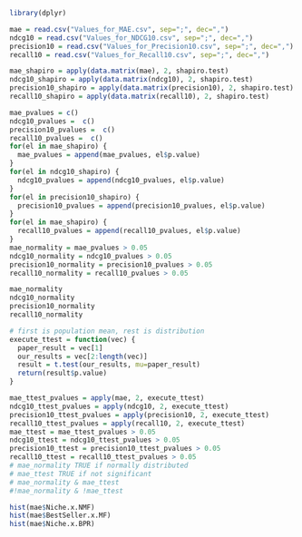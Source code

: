 ```r
library(dplyr)

mae = read.csv("Values_for_MAE.csv", sep=";", dec=",")
ndcg10 = read.csv("Values_for_NDCG10.csv", sep=";", dec=",")
precision10 = read.csv("Values_for_Precision10.csv", sep=";", dec=",")
recall10 = read.csv("Values_for_Recall10.csv", sep=";", dec=",")

```

```r
mae_shapiro = apply(data.matrix(mae), 2, shapiro.test)
ndcg10_shapiro = apply(data.matrix(ndcg10), 2, shapiro.test)
precision10_shapiro = apply(data.matrix(precision10), 2, shapiro.test)
recall10_shapiro = apply(data.matrix(recall10), 2, shapiro.test)

mae_pvalues = c()
ndcg10_pvalues =  c()
precision10_pvalues =  c()
recall10_pvalues =  c()
for(el in mae_shapiro) {
  mae_pvalues = append(mae_pvalues, el$p.value)
}
for(el in ndcg10_shapiro) {
  ndcg10_pvalues = append(ndcg10_pvalues, el$p.value)
}
for(el in precision10_shapiro) {
  precision10_pvalues = append(precision10_pvalues, el$p.value)
}
for(el in mae_shapiro) {
  recall10_pvalues = append(recall10_pvalues, el$p.value)
}
mae_normality = mae_pvalues > 0.05
ndcg10_normality = ndcg10_pvalues > 0.05
precision10_normality = precision10_pvalues > 0.05
recall10_normality = recall10_pvalues > 0.05

mae_normality
ndcg10_normality
precision10_normality
recall10_normality
```

```r
# first is population mean, rest is distribution
execute_ttest = function(vec) {
  paper_result = vec[1]
  our_results = vec[2:length(vec)]
  result = t.test(our_results, mu=paper_result)
  return(result$p.value)
}

mae_ttest_pvalues = apply(mae, 2, execute_ttest)
ndcg10_ttest_pvalues = apply(ndcg10, 2, execute_ttest)
precision10_ttest_pvalues = apply(precision10, 2, execute_ttest)
recall10_ttest_pvalues = apply(recall10, 2, execute_ttest)
mae_ttest = mae_ttest_pvalues > 0.05
ndcg10_ttest = ndcg10_ttest_pvalues > 0.05
precision10_ttest = precision10_ttest_pvalues > 0.05
recall10_ttest = recall10_ttest_pvalues > 0.05
# mae_normality TRUE if normally distributed
# mae_ttest TRUE if not significant
# mae_normality & mae_ttest
#!mae_normality & !mae_ttest
```

```r
hist(mae$Niche.x.NMF)
hist(mae$BestSeller.x.MF)
hist(mae$Niche.x.BPR)
```


